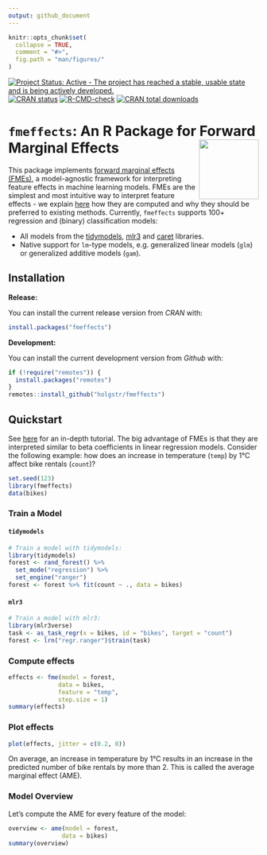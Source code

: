 ```yaml
---
output: github_document
---
```


<!-- README.md is generated from README.Rmd. Please edit that file -->

```r
knitr::opts_chunk$set(
  collapse = TRUE,
  comment = "#>",
  fig.path = "man/figures/"
)
```

<!-- badges: start -->
[![Project Status: Active - The project has reached a stable, usable state and is being actively developed.](https://www.repostatus.org/badges/latest/active.svg)](https://www.repostatus.org/#active)
[![CRAN status](https://www.r-pkg.org/badges/version-last-release/fmeffects)](https://www.r-pkg.org/badges/version-last-release/fmeffects)
[![R-CMD-check](https://github.com/holgstr/fme/actions/workflows/R-CMD-check.yaml/badge.svg)](https://github.com/holgstr/fme/actions/workflows/R-CMD-check.yaml)
[![CRAN total downloads](https://cranlogs.r-pkg.org/badges/grand-total/fmeffects)](https://cranlogs.r-pkg.org/badges/grand-total/fmeffects)
<!-- badges: end -->

# **`fmeffects`**: An R Package for Forward Marginal Effects <img src="man/figures/logo.png" align="right" alt="" width="120" />

This package implements [forward marginal effects (FMEs)][1], a model-agnostic framework for interpreting feature effects in machine learning models. FMEs are the simplest and most intuitive way to interpret feature effects - we explain [here][3] how they are computed and why they should be preferred to existing methods. Currently, `fmeffects` supports 100+ regression and (binary) classification models:

* All models from the [tidymodels][6], [mlr3][2] and [caret][4] libraries.
* Native support for `lm`-type models, e.g. generalized linear models (`glm`) or generalized additive models (`gam`).

## Installation

**Release:** 

You can install the current release version from *CRAN* with:

```r
install.packages("fmeffects")
```

**Development:** 

You can install the current development version from *Github* with:

```r
if (!require("remotes")) {
  install.packages("remotes")
}
remotes::install_github("holgstr/fmeffects")
```

## Quickstart

See [here][5] for an in-depth tutorial. The big advantage of FMEs is that they are interpreted similar to beta coefficients in linear regression models. Consider the following example: how does an increase in temperature (`temp`) by 1°C affect bike rentals (`count`)?

```r
set.seed(123)
library(fmeffects)
data(bikes)
```

### Train a Model {.tabset}

#### `tidymodels`

```r
# Train a model with tidymodels:
library(tidymodels)
forest <- rand_forest() %>%
  set_mode("regression") %>%
  set_engine("ranger")
forest <- forest %>% fit(count ~ ., data = bikes)
```

#### `mlr3`

```r
# Train a model with mlr3:
library(mlr3verse)
task <- as_task_regr(x = bikes, id = "bikes", target = "count")
forest <- lrn("regr.ranger")$train(task)
```

### {-}

### Compute effects

```r
effects <- fme(model = forest,
              data = bikes,
              feature = "temp",
              step.size = 1)
summary(effects)
```

### Plot effects

```r
plot(effects, jitter = c(0.2, 0))
```

On average, an increase in temperature by 1°C results in an increase in the predicted number of bike rentals by more than 2. This is called the average marginal effect (AME).

### Model Overview

Let's compute the AME for every feature of the model:

```r
overview <- ame(model = forest,
               data = bikes)
summary(overview)
```
[1]: https://arxiv.org/abs/2201.08837

[2]: https://mlr3learners.mlr-org.com/

[3]: https://holgstr.github.io/fmeffects/articles/fme_theory.html

[4]: https://topepo.github.io/caret/available-models.html

[5]: https://holgstr.github.io/fmeffects/articles/fmeffects.html

[6]: https://www.tidymodels.org/find/parsnip/
